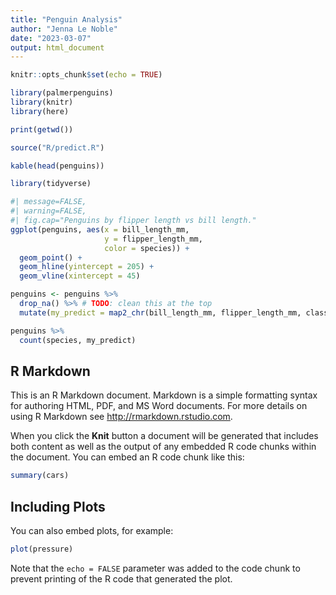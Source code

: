 ```yaml
---
title: "Penguin Analysis"
author: "Jenna Le Noble"
date: "2023-03-07"
output: html_document
---
```


```r
knitr::opts_chunk$set(echo = TRUE)
```

```r
library(palmerpenguins)
library(knitr)
library(here)

print(getwd())

source("R/predict.R")

kable(head(penguins))
```

```r
library(tidyverse)
```

```r
#| message=FALSE, 
#| warning=FALSE,
#| fig.cap="Penguins by flipper length vs bill length."
ggplot(penguins, aes(x = bill_length_mm, 
                     y = flipper_length_mm, 
                     color = species)) +
  geom_point() +
  geom_hline(yintercept = 205) +
  geom_vline(xintercept = 45)
```

```r
penguins <- penguins %>%
  drop_na() %>% # TODO: clean this at the top
  mutate(my_predict = map2_chr(bill_length_mm, flipper_length_mm, classify_penguin))
```

```r
penguins %>%
  count(species, my_predict)
```
## R Markdown

This is an R Markdown document. Markdown is a simple formatting syntax for authoring HTML, PDF, and MS Word documents. For more details on using R Markdown see <http://rmarkdown.rstudio.com>.

When you click the **Knit** button a document will be generated that includes both content as well as the output of any embedded R code chunks within the document. You can embed an R code chunk like this:

```r
summary(cars)
```

## Including Plots

You can also embed plots, for example:

```r
plot(pressure)
```

Note that the `echo = FALSE` parameter was added to the code chunk to prevent printing of the R code that generated the plot.
